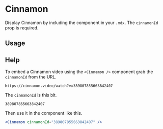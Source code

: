 

<Meta title="Components/Cinnamon" component={Cinnamon} />

# Cinnamon

Display Cinnamon by including the component in your `.mdx`. The `cinnamonId` prop is required.

<ArgsTable of={Cinnamon} />

## Usage

<Canvas>
  <Story name="usage">
    <Cinnamon cinnamonId="389807855663842407" />
  </Story>
</Canvas>

## Help

<Story name="help" />

To embed a Cinnamon video using the `<Cinnamon />` component grab the `cinnamonId` from the URL.

```
https://cinnamon.video/watch?v=389807855663842407
```

The `cinnamonId` is this bit.

```
389807855663842407
```

Then use it in the component like this.

```jsx
<Cinnamon cinnamonId="389807855663842407" />
```

